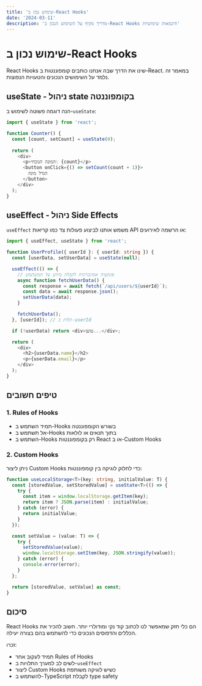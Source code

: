 ```yaml
---
title: 'שימוש נכון ב-React Hooks'
date: '2024-03-11'
description: 'מדריך מקיף על השימוש הנכון ב-React Hooks ודוגמאות שימושיות'
---
```


# שימוש נכון ב-React Hooks

React Hooks שינו את הדרך שבה אנחנו כותבים קומפוננטות ב-React. במאמר זה נלמד על השימושים הנכונים והטעויות הנפוצות.

## useState - ניהול state בקומפוננטה

הנה דוגמה פשוטה לשימוש ב-`useState`:

```typescript
import { useState } from 'react';

function Counter() {
  const [count, setCount] = useState(0);
  
  return (
    <div>
      <p>המונה הנוכחי: {count}</p>
      <button onClick={() => setCount(count + 1)}>
        הגדל מונה
      </button>
    </div>
  );
}
```

## useEffect - ניהול Side Effects

`useEffect` משמש אותנו לביצוע פעולות צד כמו קריאות API או הרשמה לאירועים:

```typescript
import { useEffect, useState } from 'react';

function UserProfile({ userId }: { userId: string }) {
  const [userData, setUserData] = useState(null);

  useEffect(() => {
    // פונקציה אסינכרונית לקבלת מידע על המשתמש
    async function fetchUserData() {
      const response = await fetch(`/api/users/${userId}`);
      const data = await response.json();
      setUserData(data);
    }

    fetchUserData();
  }, [userId]); // תלות ב-userId

  if (!userData) return <div>טוען...</div>;

  return (
    <div>
      <h2>{userData.name}</h2>
      <p>{userData.email}</p>
    </div>
  );
}
```

## טיפים חשובים

### 1. Rules of Hooks

- תמיד השתמש ב-Hooks בשורש הקומפוננטה
- אל תשתמש ב-Hooks בתוך תנאים או לולאות
- השתמש ב-Hooks רק בקומפוננטות React או ב-Custom Hooks

### 2. Custom Hooks

ניתן ליצור Custom Hooks כדי לחלוק לוגיקה בין קומפוננטות:

```typescript
function useLocalStorage<T>(key: string, initialValue: T) {
  const [storedValue, setStoredValue] = useState<T>(() => {
    try {
      const item = window.localStorage.getItem(key);
      return item ? JSON.parse(item) : initialValue;
    } catch (error) {
      return initialValue;
    }
  });

  const setValue = (value: T) => {
    try {
      setStoredValue(value);
      window.localStorage.setItem(key, JSON.stringify(value));
    } catch (error) {
      console.error(error);
    }
  };

  return [storedValue, setValue] as const;
}
```

## סיכום

React Hooks הם כלי חזק שמאפשר לנו לכתוב קוד נקי ומודולרי יותר. חשוב להכיר את הכללים והדפוסים הנכונים כדי להשתמש בהם בצורה יעילה.

זכרו:
- תמיד לעקוב אחר Rules of Hooks
- לשים לב למערך התלויות ב-`useEffect`
- ליצור Custom Hooks כשיש לוגיקה משותפת
- להשתמש ב-TypeScript לקבלת type safety 